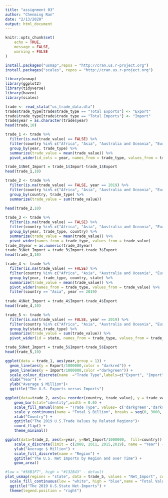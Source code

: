 ```yaml
---
title: "assignment 03"
author: "Chenming Ran"
date: "2/13/2020"
output: html_document
---
```


```r
knitr::opts_chunk$set(
	echo = TRUE,
	message = FALSE,
	warning = FALSE
)
```

```r
install.packages("usmap",repos = "http://cran.us.r-project.org")
install.packages("scales", repos = "http://cran.us.r-project.org")
```

```r
library(usmap)
library(ggplot2)
library(tidyverse)
library(haven)
library(scales)
```

```r
trade <- read_stata("us_trade_data.dta")
trade$trade_type[trade$trade_type == "Total Exports"] <- "Export" 
trade$trade_type[trade$trade_type == "Total Imports"] <- "Import"
trade$year = as.character(trade$year)
head(trade,10)
```

```r
trade_1 <- trade %>%
  filter(is.na(trade_value) == FALSE) %>% 
  filter(country %in% c("Africa", "Asia", "Australia and Oceania", "Europe", "North America", "South/Central America" ))%>%
  group_by(year, trade_type) %>%
  summarize(trade_value = mean(trade_value)) %>%
  pivot_wider(id_cols = year, names_from = trade_type, values_from = trade_value) 

trade_1$Net_Import = trade_1$Import-trade_1$Export
head(trade_1,10)
```

```r
trade_2 <- trade %>%
  filter(is.na(trade_value) == FALSE, year == 2019) %>% 
  filter(country %in% c("Africa", "Asia", "Australia and Oceania", "Europe", "North America", "South/Central America" ))%>%
  group_by(country, trade_type) %>%
  summarize(trade_value = sum(trade_value)) 
  
head(trade_2,10)
```

```r
trade_3 <- trade %>%
  filter(is.na(trade_value) == FALSE) %>% 
  filter(country %in% c("Africa", "Asia", "Australia and Oceania", "Europe", "North America", "South/Central America" ))%>%
  group_by(year, trade_type, country) %>%
  summarize(trade_value = mean(trade_value)) %>%
  pivot_wider(names_from = trade_type, values_from = trade_value) 
trade_3$year = as.numeric(trade_3$year)
trade_3$Net_Import = trade_3$Import-trade_3$Export
head(trade_3,10)
```

```r
trade_4 <- trade %>%
  filter(is.na(trade_value) == FALSE) %>% 
  filter(country %in% c("Africa", "Asia", "Australia and Oceania", "Europe", "North America", "South/Central America" ))%>%
  group_by(year, trade_type, country, state) %>%
  summarize(trade_value = mean(trade_value)) %>%
  pivot_wider(names_from = trade_type, values_from = trade_value) %>%
  filter(country == "Asia", year == 2019)
  
trade_4$Net_Import = trade_4$Import-trade_4$Export
head(trade_4,10)
```

```r
trade_5 <- trade %>%
  filter(is.na(trade_value) == FALSE, year == 2019) %>% 
  filter(country %in% c("Africa", "Asia", "Australia and Oceania", "Europe", "North America", "South/Central America" ))%>%
  group_by(state,trade_type) %>%
  summarize(trade_value = sum(trade_value)) %>%
  pivot_wider(id = state, names_from = trade_type, values_from = trade_value)

trade_5$Net_Import = trade_5$Import-trade_5$Export
head(trade_5,10)
```

```r
ggplot(data = trade_1, aes(year,group = 1)) +
  geom_line(aes(y = Export/1000000,color = "darkred")) + 
  geom_line(aes(y = Import/1000000,color ="darkgreen")) +
  scale_colour_discrete(name  ="Trade Type",labels=c("Export", "Import")) +
  xlab("Year") +
  ylab("Average $ Million")+
  ggtitle("The U.S. Exports versus Imports")
```

```r
ggplot(data=trade_2, aes(x= reorder(country, trade_value), y = trade_value/1000000000, fill = trade_type))+
    geom_bar(stat="identity",width = 0.6) +
    scale_fill_manual(name = "Trade Type", values= c('darkgreen','darkred') ) +
    scale_y_continuous(name = "Total $ Billion", breaks = seq(0, 3000, by = 500)) +
    xlab("Country") +
    ggtitle("The 2019 U.S.Trade Values by Related Regions")+
    coord_flip() +
    theme_minimal()
```

```r
ggplot(data=trade_3, aes(x=year, y=Net_Import/1000000,  fill=country)) + 
    scale_x_discrete(limit = c(2008, 2011, 2015,2019), name = "Year") +
    ylab("Average $ Million") +
    scale_fill_discrete(name = "Region") +
    ggtitle("The U.S. Net Imports by Region and over Time") +
    geom_area() 
```

```r
#low = "#56B1F7", high = "#132B43" - default
plot_usmap(regions = "state", data = trade_5, values = "Net_Import", color = "black") + 
  scale_fill_continuous(low = "white", high = "blue",name = "Total Values", label=number_format(scale=1e-9, suffix = "billion")) + 
  ggtitle("The 2019 U.S.State Net-Imports") +
  theme(legend.position = "right")
```